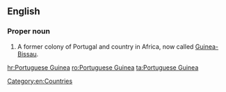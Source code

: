 ==English==
{{wikipedia}}

===Proper noun===
{{en-proper noun}}

# A former colony of Portugal and country in Africa, now called [[Guinea-Bissau]].

[[Category:en:Countries]]

[[hr:Portuguese Guinea]]
[[ro:Portuguese Guinea]]
[[ta:Portuguese Guinea]]